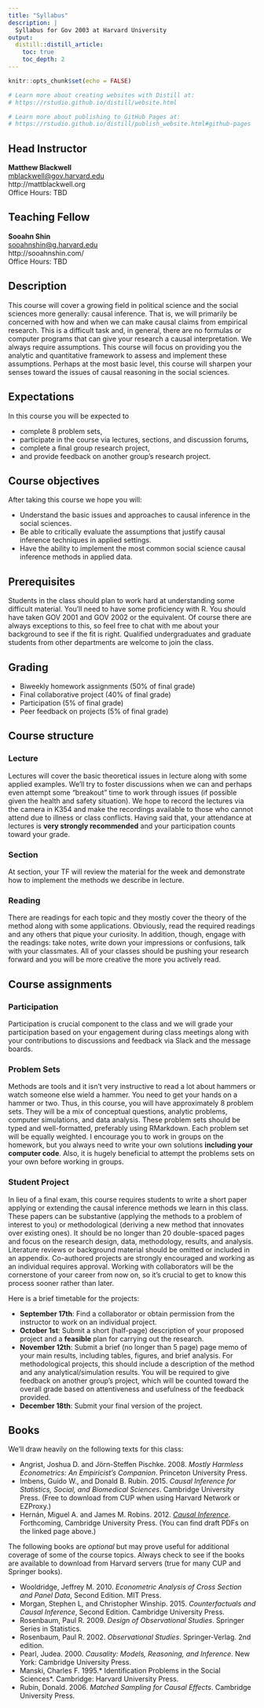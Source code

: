```yaml
---
title: "Syllabus"
description: |
  Syllabus for Gov 2003 at Harvard University
output:
  distill::distill_article:
    toc: true
    toc_depth: 2
---
```


```r
knitr::opts_chunk$set(echo = FALSE)

# Learn more about creating websites with Distill at:
# https://rstudio.github.io/distill/website.html

# Learn more about publishing to GitHub Pages at:
# https://rstudio.github.io/distill/publish_website.html#github-pages

```

## Head Instructor

**Matthew Blackwell**  
[mblackwell@gov.harvard.edu](mailto:mblackwell@gov.harvard.edu)  
http://mattblackwell.org  
Office Hours: TBD  


## Teaching Fellow

**Sooahn Shin**  
[sooahnshin@g.harvard.edu](mailto:sooahnshin@g.harvard.edu)  
http://sooahnshin.com/  
Office Hours: TBD  

## Description 

This course will cover a growing field in political science and the social sciences more generally: causal inference. That is, we will primarily be concerned with how and when we can make causal claims from empirical research. This is a difficult task and, in general, there are no formulas or computer programs that can give your research a causal interpretation. We always require assumptions. This course will focus on providing you the analytic and quantitative framework to assess and implement these assumptions. Perhaps at the most basic level, this course will sharpen your senses toward the issues of causal reasoning in the social sciences.


## Expectations

In this course you will be expected to 

- complete 8 problem sets, 
- participate in the course via lectures, sections, and discussion forums, 
- complete a final group research project, 
- and provide feedback on another group's research project. 


## Course objectives

After taking this course we hope you will:

- Understand the basic issues and approaches to causal inference in the social sciences. 
- Be able to critically evaluate the assumptions that justify causal inference techniques in applied settings. 
- Have the ability to implement the most common social science causal inference methods in applied data. 


## Prerequisites

Students in the class should plan to work hard at understanding some difficult material. You'll need to have some proficiency with R. You should have taken GOV 2001 and GOV 2002 or the equivalent. Of course there are always exceptions to this, so feel free to chat with me about your background to see if the fit is right. Qualified undergraduates and graduate students from other departments are welcome to join the class. 

## Grading



- Biweekly homework assignments (50% of final grade)
- Final collaborative project (40% of final grade)
- Participation  (5% of final grade)
- Peer feedback on projects (5% of final grade)



## Course structure


### Lecture

Lectures will cover the basic theoretical issues in lecture along with some applied examples. We'll try to foster discussions when we can and perhaps even attempt some "breakout" time to work through issues (if possible given the health and safety situation). We hope to record the lectures via the camera in K354 and make the recordings available to those who cannot attend due to illness or class conflicts. Having said that, your attendance at lectures is **very strongly recommended** and your participation counts toward your grade. 

### Section

At section, your TF will review the material for the week and demonstrate how to implement the methods we describe in lecture. 

### Reading
There are readings for each topic and they mostly cover the theory of the method along with some applications. Obviously, read the required readings and any others that pique your curiosity. In addition, though, engage with the readings: take notes, write down your impressions or confusions, talk with your classmates. All of your classes should be pushing your research forward and you will be more creative the more you actively read.

## Course assignments

### Participation 

Participation is crucial component to the class and we will grade your participation based on your engagement during class meetings along with your contributions to discussions and feedback via Slack and the message boards. 

### Problem Sets

Methods are tools and it isn't very instructive to read a lot about hammers or watch someone else wield a hammer. You need to get your hands on a hammer or two. Thus, in this course, you will have approximately 8 problem sets. They will be a mix of conceptual questions,  analytic problems, computer simulations, and data analysis. These problem sets should be typed and well-formatted, preferably using RMarkdown. Each problem set will be equally weighted. I encourage you to work in groups on the homework, but you always need to write your own solutions **including your computer code**. Also, it is hugely beneficial to attempt the problems sets on your own before working in groups.


### Student Project
In lieu of a final exam, this course requires students to write a short paper applying or extending the causal inference methods we learn in this class. These papers can be substantive (applying the methods to a problem of interest to you) or methodological (deriving a new method that innovates over existing ones). It should be no longer than 20 double-spaced pages and focus on the research design, data, methodology, results, and analysis. Literature reviews or background material should be omitted or included in an appendix. Co-authored projects are strongly encouraged and working as an individual requires approval. Working with collaborators will be the cornerstone of your career from now on, so it's crucial to get to know this process sooner rather than later.

Here is a brief timetable for the projects:

- **September 17th**: Find a collaborator or obtain permission from the instructor to work on an individual project. 
- **October 1st**: Submit a short (half-page)
  description of your proposed project and a **feasible** plan for carrying out the research. 
- **November 12th**: Submit a brief (no longer than 5 page) page memo of your main results, including tables, figures, and brief analysis. For methodological projects, this should include a description of the method and any analytical/simulation results. You will be required to give feedback on another group's project, which will be counted toward the overall grade based on attentiveness and usefulness of the feedback provided. 
- **December 18th**: Submit your final version of the project. 


## Books

We'll draw heavily on the following texts for this class:

- Angrist, Joshua D. and Jörn-Steffen Pischke. 2008. *Mostly Harmless Econometrics: An Empiricist's Companion*. Princeton University Press.
- Imbens, Guido W., and Donald B. Rubin. 2015. *Causal Inference for Statistics, Social, and Biomedical Sciences*. Cambridge University Press. (Free to download from CUP when using Harvard Network or EZProxy.)
- Hernán, Miguel A.  and James M. Robins. 2012. [*Causal Inference*](http://www.hsph.harvard.edu/miguel-hernan/causal-inference-book/). Forthcoming, Cambridge University Press. (You can find draft PDFs on the
  linked page above.)

The following books are *optional* but may prove useful for additional coverage of some of the course topics. Always check to see if the books are available to download from Harvard servers (true for many CUP and Springer books).

- Wooldridge, Jeffrey M. 2010. *Econometric Analysis of Cross Section and Panel Data*, Second Edition. MIT Press.
- Morgan, Stephen L, and Christopher Winship. 2015. *Counterfactuals and Causal Inference*, Second Edition. Cambridge University Press. 
- Rosenbaum, Paul R. 2009. *Design of Observational Studies*.  Springer Series in Statistics.
- Rosenbaum, Paul R. 2002. *Observational Studies*. Springer-Verlag. 2nd edition.
- Pearl, Judea. 2000. *Causality: Models, Reasoning, and Inference*. New York: Cambridge University Press.
- Manski, Charles F. 1995.* Identification Problems in the Social Sciences*. Cambridge: Harvard University Press.
- Rubin, Donald. 2006. *Matched Sampling for Causal Effects*. Cambridge University Press.



